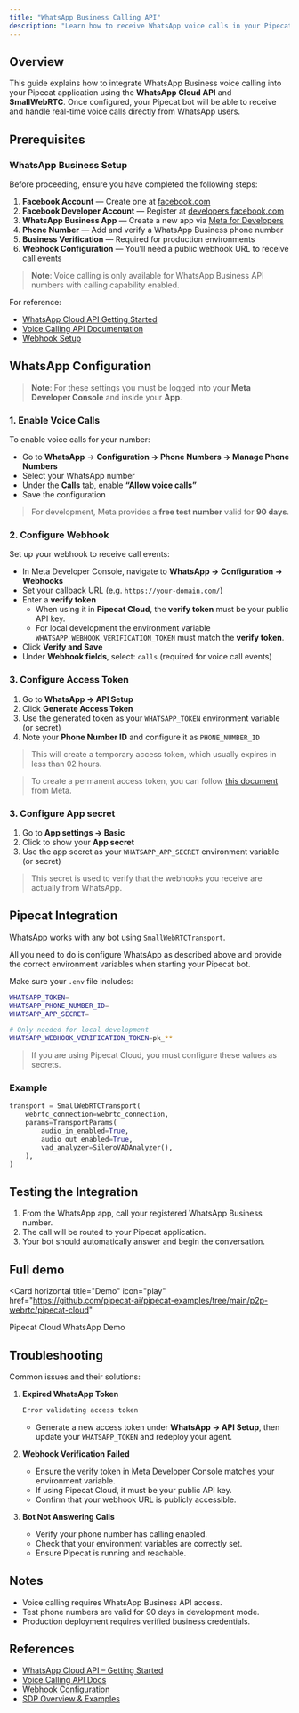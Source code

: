 ```yaml
---
title: "WhatsApp Business Calling API"
description: "Learn how to receive WhatsApp voice calls in your Pipecat application"
---
```


## Overview

This guide explains how to integrate WhatsApp Business voice calling into your Pipecat application using the **WhatsApp Cloud API** and **SmallWebRTC**. Once configured, your Pipecat bot will be able to receive and handle real-time voice calls directly from WhatsApp users.

## Prerequisites

### WhatsApp Business Setup

Before proceeding, ensure you have completed the following steps:

1. **Facebook Account** — Create one at [facebook.com](https://facebook.com)
2. **Facebook Developer Account** — Register at [developers.facebook.com](https://developers.facebook.com)
3. **WhatsApp Business App** — Create a new app via [Meta for Developers](https://developers.facebook.com/apps)
4. **Phone Number** — Add and verify a WhatsApp Business phone number
5. **Business Verification** — Required for production environments
6. **Webhook Configuration** — You’ll need a public webhook URL to receive call events

> **Note**: Voice calling is only available for WhatsApp Business API numbers with calling capability enabled.

For reference:
- [WhatsApp Cloud API Getting Started](https://developers.facebook.com/docs/whatsapp/cloud-api/get-started/)
- [Voice Calling API Documentation](https://developers.facebook.com/docs/whatsapp/cloud-api/calling/)
- [Webhook Setup](https://developers.facebook.com/docs/whatsapp/webhooks/)


## WhatsApp Configuration

> **Note**: For these settings you must be logged into your **Meta Developer Console** and inside your **App**.

### 1. Enable Voice Calls

To enable voice calls for your number:

- Go to **WhatsApp** → **Configuration → Phone Numbers → Manage Phone Numbers**
- Select your WhatsApp number
- Under the **Calls** tab, enable **“Allow voice calls”**
- Save the configuration

> For development, Meta provides a **free test number** valid for **90 days**.

### 2. Configure Webhook

Set up your webhook to receive call events:

- In Meta Developer Console, navigate to **WhatsApp → Configuration → Webhooks**
- Set your callback URL (e.g. `https://your-domain.com/`)
- Enter a **verify token**
  - When using it in **Pipecat Cloud**, the **verify token** must be your public API key.
  - For local development the environment variable `WHATSAPP_WEBHOOK_VERIFICATION_TOKEN` must match the **verify token**.
- Click **Verify and Save**
- Under **Webhook fields**, select: `calls` (required for voice call events)

### 3. Configure Access Token

1. Go to **WhatsApp → API Setup**
2. Click **Generate Access Token**
3. Use the generated token as your `WHATSAPP_TOKEN` environment variable (or secret)
4. Note your **Phone Number ID** and configure it as `PHONE_NUMBER_ID`

> This will create a temporary access token, which usually expires in less than 02 hours.

> To create a permanent access token, you can follow [this document](https://developers.facebook.com/blog/post/2022/12/05/auth-tokens/) from Meta.

### 3. Configure App secret

1. Go to **App settings → Basic**
2. Click to show your **App secret**
3. Use the app secret as your `WHATSAPP_APP_SECRET` environment variable (or secret)

> This secret is used to verify that the webhooks you receive are actually from WhatsApp.


## Pipecat Integration

WhatsApp works with any bot using `SmallWebRTCTransport`.

All you need to do is configure WhatsApp as described above and provide the correct environment variables when starting your Pipecat bot.

Make sure your `.env` file includes:
```bash
WHATSAPP_TOKEN=
WHATSAPP_PHONE_NUMBER_ID=
WHATSAPP_APP_SECRET=

# Only needed for local development
WHATSAPP_WEBHOOK_VERIFICATION_TOKEN=pk_**
```

> If you are using Pipecat Cloud, you must configure these values as secrets.

### Example

```python
transport = SmallWebRTCTransport(
    webrtc_connection=webrtc_connection,
    params=TransportParams(
        audio_in_enabled=True,
        audio_out_enabled=True,
        vad_analyzer=SileroVADAnalyzer(),
    ),
)
```

## Testing the Integration

1. From the WhatsApp app, call your registered WhatsApp Business number.
2. The call will be routed to your Pipecat application.
3. Your bot should automatically answer and begin the conversation.


## Full demo

<Card
  horizontal
  title="Demo"
  icon="play"
  href="https://github.com/pipecat-ai/pipecat-examples/tree/main/p2p-webrtc/pipecat-cloud"
>
  Pipecat Cloud WhatsApp Demo
</Card>

## Troubleshooting

Common issues and their solutions:

1. **Expired WhatsApp Token**
   ```bash
   Error validating access token
   ```
   - Generate a new access token under **WhatsApp → API Setup**, then update your `WHATSAPP_TOKEN` and redeploy your agent.

2. **Webhook Verification Failed**
   - Ensure the verify token in Meta Developer Console matches your environment variable.
    - If using Pipecat Cloud, it must be your public API key.
   - Confirm that your webhook URL is publicly accessible.

3. **Bot Not Answering Calls**
   - Verify your phone number has calling enabled.
   - Check that your environment variables are correctly set.
   - Ensure Pipecat is running and reachable.

## Notes

- Voice calling requires WhatsApp Business API access.
- Test phone numbers are valid for 90 days in development mode.
- Production deployment requires verified business credentials.

## References

- [WhatsApp Cloud API – Getting Started](https://developers.facebook.com/docs/whatsapp/cloud-api/get-started/)
- [Voice Calling API Docs](https://developers.facebook.com/docs/whatsapp/cloud-api/calling/)
- [Webhook Configuration](https://developers.facebook.com/docs/whatsapp/webhooks/)
- [SDP Overview & Examples](https://developers.facebook.com/docs/whatsapp/cloud-api/calling/reference#sdp-overview-and-sample-sdp-structures)
